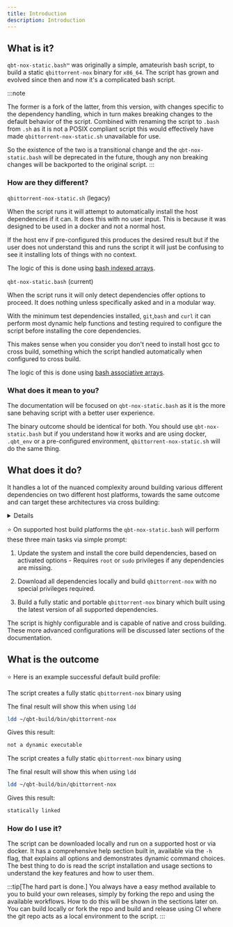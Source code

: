 ```yaml
---
title: Introduction
description: Introduction
---
```



## What is it?

`qbt-nox-static.bash™` was originally a simple, amateurish bash script, to build a static `qbittorrent-nox` binary for `x86_64`. The script has grown and evolved since then and now it's a complicated bash script.

:::note
<ScriptVersions/>

The former is a fork of the latter, from this version, with changes specific to the dependency handling, which in turn makes breaking changes to the default behavior of the script. Combined with renaming the script to `.bash` from `.sh` as it is not a POSIX compliant script this would effectively have made `qbittorrent-nox-static.sh` unavailable for use.

So the existence of the two is a transitional change and the `qbt-nox-static.bash` will be deprecated in the future, though any non breaking changes will be backported to the original script.
:::

### How are they different?

`qbittorrent-nox-static.sh` (legacy)

When the script runs it will attempt to automatically install the host dependencies if it can. It does this with no user input. This is because it was designed to be used in a docker and not a normal host.

If the host env if pre-configured this produces the desired result but if the user does not understand this and runs the script it will just be confusing to see it installing lots of things with no context.

The logic of this is done using [bash indexed arrays](https://www.gnu.org/software/bash/manual/html_node/Arrays.html).

`qbt-nox-static.bash` (current)

When the script runs it will only detect dependencies offer options to proceed. It does nothing unless specifically asked and in a modular way.

With the minimum test dependencies installed, `git`,`bash` and `curl` it can perform most dynamic help functions and testing required to configure the script before installing the core dependencies.

This makes sense when you consider you don't need to install host gcc to cross build, something which the script handled automatically when configured to cross build.

The logic of this is done using [bash associative arrays](https://www.gnu.org/software/bash/manual/html_node/Arrays.html).

### What does it mean to you?

The documentation will be focused on `qbt-nox-static.bash` as it is the more sane behaving script with a better user experience.

The binary outcome should be identical for both. You should use `qbt-nox-static.bash` but if you understand how it works and are using docker, `.qbt_env` or a pre-configured environment, `qbittorrent-nox-static.sh` will do the same thing.

## What does it do?

It handles a lot of the nuanced complexity around building various different dependencies on two different host platforms, towards the same outcome and can target these architectures via cross building:

<Details summary=" target architectures">
	`armel` `armhf` `armv7` `aarch64`

	`x86` `x86_64`

	`s390x`

	`powerpc` `ppc64el`

	`mips` `mipsel` `mips64` `mips64el`

    `loongarch64`

	`riscv64`
</Details>

⭐ On supported host build platforms the `qbt-nox-static.bash` will perform these three main tasks via simple prompt:

<Steps>

1. Update the system and install the core build dependencies, based on activated options - Requires `root` or `sudo` privileges if any dependencies are missing.

2. Download all dependencies locally and build `qbittorrent-nox` with no special privileges required.

3. Build a fully static and portable `qbittorrent-nox` binary which built using the latest version of all supported dependencies.

</Steps>

The script is highly configurable and is capable of native and cross building. These more advanced configurations will be discussed later sections of the documentation.

## What is the outcome

⭐ Here is an example successful default build profile:

<BuildInfoIntroduction/>

<Tabs>
<TabItem label="Debian and Ubuntu Linux">

The script creates a fully static `qbittorrent-nox` binary using <Modal id="glibc" label="glibc"/>

The final result will show this when using `ldd`

```bash
ldd ~/qbt-build/bin/qbittorrent-nox
```

Gives this result:

```bash
not a dynamic executable
```

</TabItem>
<TabItem label="Alpine Linux">

The script creates a fully static `qbittorrent-nox` binary using <Modal id="muslc" label="musl libc"/>

The final result will show this when using `ldd`

```bash
ldd ~/qbt-build/bin/qbittorrent-nox
```

Gives this result:

```bash
statically linked
```

</TabItem>
</Tabs>

### How do I use it?

The script can be downloaded locally and run on a supported host or via docker. It has a comprehensive help section built in, available via the `-h` flag, that explains all options and demonstrates dynamic command choices. The best thing to do is read the script installation and usage sections to understand the key features and how to user them.

:::tip[The hard part is done.]
You always have a easy method available to you to build your own releases, simply by forking the repo and using the available workflows. How to do this will be shown in the <Modal id="github-actions" label="Github Actions"/> sections later on. You can build locally or fork the repo and build and release using CI where the git repo acts as a local environment to the script.
:::

